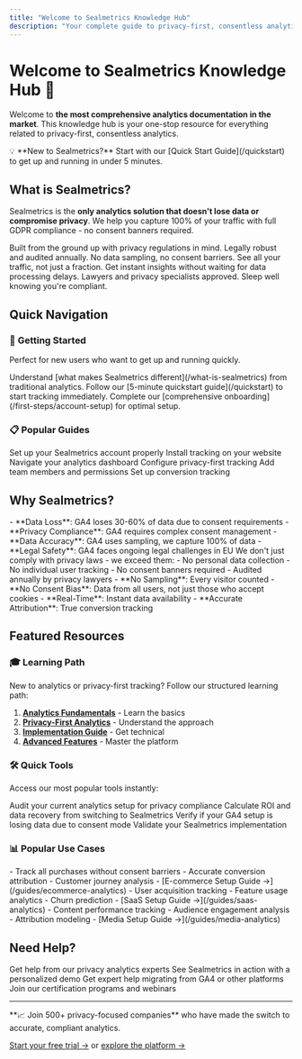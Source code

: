 ```yaml
---
title: "Welcome to Sealmetrics Knowledge Hub"
description: "Your complete guide to privacy-first, consentless analytics. Get started with the most comprehensive documentation in the market."
---
```


# Welcome to Sealmetrics Knowledge Hub 🎯

Welcome to **the most comprehensive analytics documentation in the market**. This knowledge hub is your one-stop resource for everything related to privacy-first, consentless analytics.

<Note>
💡 **New to Sealmetrics?** Start with our [Quick Start Guide](/quickstart) to get up and running in under 5 minutes.
</Note>

## What is Sealmetrics?

Sealmetrics is the **only analytics solution that doesn't lose data or compromise privacy**. We help you capture 100% of your traffic with full GDPR compliance - no consent banners required.

<CardGroup cols={2}>
  <Card title="🔒 Privacy-First" icon="shield-check" href="/what-is-sealmetrics">
    Built from the ground up with privacy regulations in mind. Legally robust and audited annually.
  </Card>
  <Card title="📊 100% Data Capture" icon="chart-line" href="/features/consentless-tracking">
    No data sampling, no consent barriers. See all your traffic, not just a fraction.
  </Card>
  <Card title="⚡ Real-Time Insights" icon="bolt" href="/features/real-time-analytics">
    Get instant insights without waiting for data processing delays.
  </Card>
  <Card title="🛡️ Legal Peace of Mind" icon="balance-scale" href="/legal/gdpr-compliance">
    Lawyers and privacy specialists approved. Sleep well knowing you're compliant.
  </Card>
</CardGroup>

## Quick Navigation

### 🚀 **Getting Started**
Perfect for new users who want to get up and running quickly.

<Steps>
  <Step title="Learn the Basics">
    Understand [what makes Sealmetrics different](/what-is-sealmetrics) from traditional analytics.
  </Step>
  <Step title="Quick Setup">
    Follow our [5-minute quickstart guide](/quickstart) to start tracking immediately.
  </Step>
  <Step title="First Steps">
    Complete our [comprehensive onboarding](/first-steps/account-setup) for optimal setup.
  </Step>
</Steps>

### 📋 **Popular Guides**

<CardGroup cols={3}>
  <Card title="Account Setup" icon="user-plus" href="/first-steps/account-setup">
    Set up your Sealmetrics account properly
  </Card>
  <Card title="Installation Guide" icon="code" href="/first-steps/installation">
    Install tracking on your website
  </Card>
  <Card title="Dashboard Tour" icon="chart-simple" href="/first-steps/dashboard-tour">
    Navigate your analytics dashboard
  </Card>
  <Card title="Privacy Settings" icon="lock" href="/first-steps/privacy-settings">
    Configure privacy-first tracking
  </Card>
  <Card title="Team Setup" icon="users" href="/first-steps/team-setup">
    Add team members and permissions
  </Card>
  <Card title="Goal Configuration" icon="target" href="/first-steps/goals-setup">
    Set up conversion tracking
  </Card>
</CardGroup>

## Why Sealmetrics?

<Accordion>
  <AccordionItem title="🆚 Sealmetrics vs Google Analytics 4">
    - **Data Loss**: GA4 loses 30-60% of data due to consent requirements
    - **Privacy Compliance**: GA4 requires complex consent management
    - **Data Accuracy**: GA4 uses sampling, we capture 100% of data
    - **Legal Safety**: GA4 faces ongoing legal challenges in EU
  </AccordionItem>
  
  <AccordionItem title="🔒 Privacy-First Philosophy">
    We don't just comply with privacy laws - we exceed them:
    - No personal data collection
    - No individual user tracking
    - No consent banners required
    - Audited annually by privacy lawyers
  </AccordionItem>
  
  <AccordionItem title="📈 Better Data Quality">
    - **No Sampling**: Every visitor counted
    - **No Consent Bias**: Data from all users, not just those who accept cookies
    - **Real-Time**: Instant data availability
    - **Accurate Attribution**: True conversion tracking
  </AccordionItem>
</Accordion>

## Featured Resources

### 🎓 **Learning Path**
New to analytics or privacy-first tracking? Follow our structured learning path:

1. **[Analytics Fundamentals](/academy/fundamentals/analytics-basics)** - Learn the basics
2. **[Privacy-First Analytics](/academy/fundamentals/privacy-first-analytics)** - Understand the approach
3. **[Implementation Guide](/first-steps/installation)** - Get technical
4. **[Advanced Features](/features/overview)** - Master the platform

### 🛠️ **Quick Tools**
Access our most popular tools instantly:

<CardGroup cols={2}>
  <Card title="Privacy Audit Tool" icon="magnifying-glass" href="/tools/privacy-audit">
    Audit your current analytics setup for privacy compliance
  </Card>
  <Card title="Migration Calculator" icon="calculator" href="/tools/migration-calculator">
    Calculate ROI and data recovery from switching to Sealmetrics
  </Card>
  <Card title="Consent Mode Checker" icon="check-circle" href="/tools/consent-mode-checker">
    Verify if your GA4 setup is losing data due to consent mode
  </Card>
  <Card title="Tracking Validator" icon="shield-check" href="/tools/tracking-validator">
    Validate your Sealmetrics implementation
  </Card>
</CardGroup>

### 📊 **Popular Use Cases**

<Tabs>
  <Tab title="E-commerce">
    - Track all purchases without consent barriers
    - Accurate conversion attribution
    - Customer journey analysis
    - [E-commerce Setup Guide →](/guides/ecommerce-analytics)
  </Tab>
  <Tab title="SaaS">
    - User acquisition tracking
    - Feature usage analytics
    - Churn prediction
    - [SaaS Setup Guide →](/guides/saas-analytics)
  </Tab>
  <Tab title="Media & Content">
    - Content performance tracking
    - Audience engagement analysis
    - Attribution modeling
    - [Media Setup Guide →](/guides/media-analytics)
  </Tab>
</Tabs>

## Need Help?

<CardGroup cols={2}>
  <Card title="💬 Contact Support" icon="headset" href="/company/support">
    Get help from our privacy analytics experts
  </Card>
  <Card title="📅 Book Demo" icon="calendar" href="https://sealmetrics.com/demo">
    See Sealmetrics in action with a personalized demo
  </Card>
  <Card title="🎯 Migration Help" icon="arrow-right" href="/guides/migration-guides">
    Get expert help migrating from GA4 or other platforms
  </Card>
  <Card title="🎓 Training" icon="graduation-cap" href="/academy">
    Join our certification programs and webinars
  </Card>
</CardGroup>

---

<Info>
**📈 Join 500+ privacy-focused companies** who have made the switch to accurate, compliant analytics.

[Start your free trial →](https://sealmetrics.com/signup) or [explore the platform →](https://app.sealmetrics.com)
</Info>
